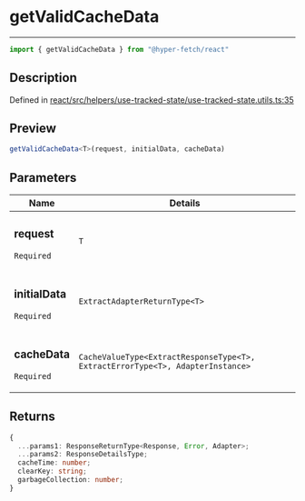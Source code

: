 

# getValidCacheData

<div class="api-docs__separator" data-reactroot="">

---

</div><div class="api-docs__import" data-reactroot="">

```ts
import { getValidCacheData } from "@hyper-fetch/react"
```

</div><div class="api-docs__section">

## Description

</div><div class="api-docs__description"><span class="api-docs__do-not-parse">



</span></div><p class="api-docs__definition">

Defined in [react/src/helpers/use-tracked-state/use-tracked-state.utils.ts:35](https://github.com/BetterTyped/hyper-fetch/blob/c3e2c45/packages/react/src/helpers/use-tracked-state/use-tracked-state.utils.ts#L35)

</p><div class="api-docs__section">

## Preview

</div><div class="api-docs__preview fn">

```ts
getValidCacheData<T>(request, initialData, cacheData)
```

</div><div class="api-docs__section">

## Parameters

</div><div class="api-docs__parameters"><table><thead><tr><th>Name</th><th>Details</th></tr></thead><tbody><tr param-data="request"><td class="api-docs__param-name required">

### request 

`Required`

</td><td class="api-docs__param-type">

`T`

</td></tr><tr param-data="initialData"><td class="api-docs__param-name required">

### initialData 

`Required`

</td><td class="api-docs__param-type">

`ExtractAdapterReturnType<T>`

</td></tr><tr param-data="cacheData"><td class="api-docs__param-name required">

### cacheData 

`Required`

</td><td class="api-docs__param-type">

`CacheValueType<ExtractResponseType<T>, ExtractErrorType<T>, AdapterInstance>`

</td></tr></tbody></table></div><div class="api-docs__section">

## Returns

</div><div class="api-docs__returns">

```ts
{
  ...params1: ResponseReturnType<Response, Error, Adapter>;
  ...params2: ResponseDetailsType;
  cacheTime: number;
  clearKey: string;
  garbageCollection: number;
}
```

</div>